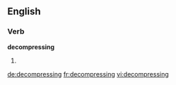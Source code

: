 ==English==

===Verb===
'''decompressing'''

# {{present participle of|[[decompress]]}}

[[de:decompressing]]
[[fr:decompressing]]
[[vi:decompressing]]
